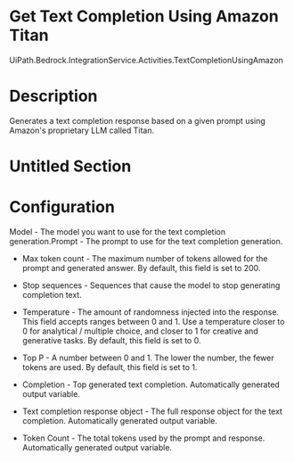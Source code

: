 ﻿# Get Text Completion Using Amazon Titan

UiPath.Bedrock.IntegrationService.Activities.TextCompletionUsingAmazon

# Description

Generates a text completion response based on a given prompt using Amazon's
                proprietary LLM called Titan.

# Untitled Section

# Configuration

Model - The model you want to use for the text completion
                        generation.Prompt - The prompt to use for the text completion generation.







* Max token count - The maximum number of tokens allowed for the prompt and generated answer. By default, this field is set to 200.
* Stop sequences - Sequences that cause the model to stop generating completion text.
* Temperature - The amount of randomness injected into the response. This field accepts ranges between 0 and 1. Use a temperature closer to 0 for analytical / multiple choice, and closer to 1 for creative and generative tasks. By default, this field is set to 0.
* Top P - A number between 0 and 1. The lower the number, the fewer tokens are used. By default, this field is set to 1.



* Completion - Top generated text completion. Automatically generated output variable.
* Text completion response object - The full response object for the text completion. Automatically generated output variable.
* Token Count - The total tokens used by the prompt and response. Automatically generated output variable.
